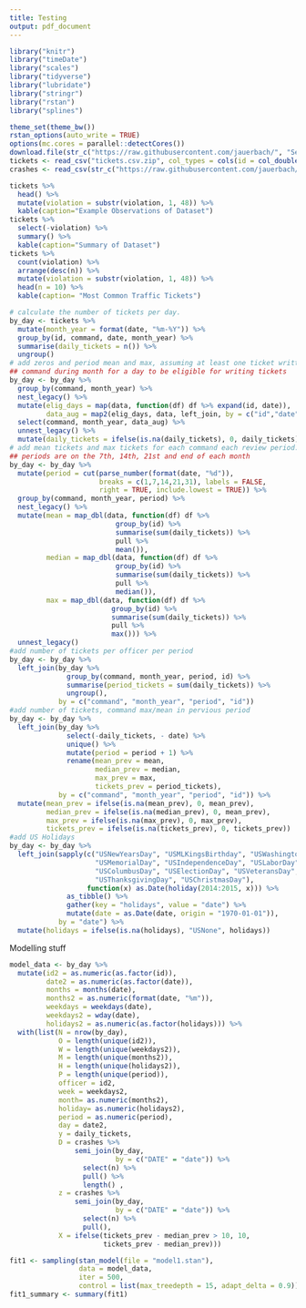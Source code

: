 ```yaml
---
title: Testing
output: pdf_document
---
```


```r
library("knitr")
library("timeDate")
library("scales")
library("tidyverse")
library("lubridate")
library("stringr")
library("rstan")
library("splines")

theme_set(theme_bw())
rstan_options(auto_write = TRUE)
options(mc.cores = parallel::detectCores())
download.file(str_c("https://raw.githubusercontent.com/jauerbach/", "Seventy-Seven-Precincts/master/data/tickets.csv.zip"), str_c(getwd(),"/tickets.csv.zip"))
tickets <- read_csv("tickets.csv.zip", col_types = cols(id = col_double())) 
crashes <- read_csv(str_c("https://raw.githubusercontent.com/jauerbach/", "Seventy-Seven-Precincts/master/data/crashes.csv"))
```

```r
tickets %>% 
  head() %>% 
  mutate(violation = substr(violation, 1, 48)) %>%
  kable(caption="Example Observations of Dataset")
tickets %>% 
  select(-violation) %>%
  summary() %>% 
  kable(caption="Summary of Dataset")
tickets %>% 
  count(violation) %>% 
  arrange(desc(n)) %>%
  mutate(violation = substr(violation, 1, 48)) %>%
  head(n = 10) %>%
  kable(caption= "Most Common Traffic Tickets")
```

```r
# calculate the number of tickets per day. 
by_day <- tickets %>% 
  mutate(month_year = format(date, "%m-%Y")) %>%
  group_by(id, command, date, month_year) %>%
  summarise(daily_tickets = n()) %>%
  ungroup()
# add zeros and period mean and max, assuming at least one ticket written in 
## command during month for a day to be eligible for writing tickets
by_day <- by_day %>%
  group_by(command, month_year) %>%
  nest_legacy() %>% 
  mutate(elig_days = map(data, function(df) df %>% expand(id, date)),
         data_aug = map2(elig_days, data, left_join, by = c("id","date"))) %>%
  select(command, month_year, data_aug) %>%
  unnest_legacy() %>% 
  mutate(daily_tickets = ifelse(is.na(daily_tickets), 0, daily_tickets))
# add mean tickets and max tickets for each command each review period. review 
## periods are on the 7th, 14th, 21st and end of each month
by_day <- by_day %>%
  mutate(period = cut(parse_number(format(date, "%d")),
                      breaks = c(1,7,14,21,31), labels = FALSE,
                      right = TRUE, include.lowest = TRUE)) %>%
  group_by(command, month_year, period) %>%
  nest_legacy() %>% 
  mutate(mean = map_dbl(data, function(df) df %>%
                          group_by(id) %>%
                          summarise(sum(daily_tickets)) %>% 
                          pull %>%
                          mean()),
         median = map_dbl(data, function(df) df %>%
                          group_by(id) %>%
                          summarise(sum(daily_tickets)) %>% 
                          pull %>%
                          median()),
         max = map_dbl(data, function(df) df %>%
                         group_by(id) %>%
                         summarise(sum(daily_tickets)) %>% 
                         pull %>%
                         max())) %>%
  unnest_legacy()
#add number of tickets per officer per period
by_day <- by_day %>% 
  left_join(by_day %>%
              group_by(command, month_year, period, id) %>%
              summarise(period_tickets = sum(daily_tickets)) %>%
              ungroup(),
            by = c("command", "month_year", "period", "id"))
#add number of tickets, command max/mean in pervious period
by_day <- by_day %>% 
  left_join(by_day %>%
              select(-daily_tickets, - date) %>%
              unique() %>%
              mutate(period = period + 1) %>%
              rename(mean_prev = mean,
                     median_prev = median,
                     max_prev = max,
                     tickets_prev = period_tickets),
            by = c("command", "month_year", "period", "id")) %>%
  mutate(mean_prev = ifelse(is.na(mean_prev), 0, mean_prev),
         median_prev = ifelse(is.na(median_prev), 0, mean_prev),
         max_prev = ifelse(is.na(max_prev), 0, max_prev),
         tickets_prev = ifelse(is.na(tickets_prev), 0, tickets_prev))
#add US Holidays
by_day <- by_day %>% 
  left_join(sapply(c("USNewYearsDay", "USMLKingsBirthday", "USWashingtonsBirthday", 
                     "USMemorialDay", "USIndependenceDay", "USLaborDay",
                     "USColumbusDay", "USElectionDay", "USVeteransDay",
                     "USThanksgivingDay", "USChristmasDay"), 
                   function(x) as.Date(holiday(2014:2015, x))) %>%
              as_tibble() %>%
              gather(key = "holidays", value = "date") %>%
              mutate(date = as.Date(date, origin = "1970-01-01")),
            by = "date") %>% 
  mutate(holidays = ifelse(is.na(holidays), "USNone", holidays))
```

Modelling stuff

```r
model_data <- by_day %>%
  mutate(id2 = as.numeric(as.factor(id)),
         date2 = as.numeric(as.factor(date)),
         months = months(date),
         months2 = as.numeric(format(date, "%m")),
         weekdays = weekdays(date),
         weekdays2 = wday(date),
         holidays2 = as.numeric(as.factor(holidays))) %>%
  with(list(N = nrow(by_day),
            O = length(unique(id2)),
            W = length(unique(weekdays2)),
            M = length(unique(months2)),
            H = length(unique(holidays2)),
            P = length(unique(period)),
            officer = id2,
            week = weekdays2,
            month= as.numeric(months2),
            holiday= as.numeric(holidays2),
            period = as.numeric(period),
            day = date2,
            y = daily_tickets,
            D = crashes %>% 
                semi_join(by_day, 
                          by = c("DATE" = "date")) %>% 
                  select(n) %>% 
                  pull() %>% 
                  length() ,
            z = crashes %>% 
                semi_join(by_day, 
                          by = c("DATE" = "date")) %>% 
                  select(n) %>% 
                  pull(),
            X = ifelse(tickets_prev - median_prev > 10, 10,
                       tickets_prev - median_prev)))

fit1 <- sampling(stan_model(file = "model1.stan"), 
                 data = model_data, 
                 iter = 500, 
                 control = list(max_treedepth = 15, adapt_delta = 0.9))
fit1_summary <- summary(fit1)
```